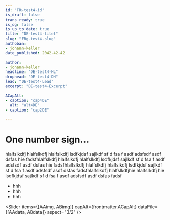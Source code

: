 ```yaml
---
id: "FR-test4-id"
is_draft: false
trans_ready: true
is_og: false
is_up_to_date: true
title: "DE-test4-titel"
slug: "FRg-test4-slug"
authoban:
- johann-keller
date_published: 2042-42-42

author:
- johann-keller
headline: "DE-test4-HL"
drophead: "DE-test4-DH"
lead: "DE-test4-Lead"
excerpt: "DE-test4-Excerpt"

ACapAlt:
- caption: "cap4DE"
  alt: "alt4DE"
- caption: "cap2DE"

---
```




# One number sign…

hlalfslkdfj hlalfslkdfj hlalfslkdfj lsdfkjdsf sajlkdf sf d fsa f asdf adsfsdf asdf dsfas hie
fadsfhlalfslkdfj hlalfslkdfj hlalfslkdfj lsdfkjdsf<R id="example4" /> sajlkdf sf d fsa f asdf adsfsdf asdf dsfas hie
fadsfhlalfslkdfj hlalfslkdfj hlalfslkdfj lsdfkjdsf sajlkdf sf d fsa f asdf adsfsdf asdf dsfas fadsfhlalfslkdfj hlalfslkdfjhie
 hlalfslkdfj hie<R id="example4" /><R id="example2" />
lsdfkjdsf sajlkdf sf d fsa f asdf adsfsdf asdf dsfas fadsf<R id="example2" />

* hhh<R id="example4" />
* hhh<R id="example2" />
* hhh<R id="example3" />

<Slider items={[AAimg, ABimg]} capAlt={frontmatter.ACapAlt} dataFile={[AAdata, ABdata]} aspect="3/2" />